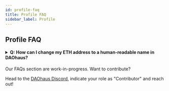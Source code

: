 ```yaml
---
id: profile-faq
title: Profile FAQ
sidebar_label: Profile
---
```


## Profile FAQ

<h4>
  <details>
    <summary>
      Q: How can I change my ETH address to a human-readable name in DAOhaus?
    </summary>
    <p>&nbsp;</p>
    A: DAOhaus uses 3Box for your address' profile data, here's how you can
    create a human-readable name for DAOhaus.
    <br />
    <br />
    <img src="https://i.imgur.com/if4DcQ4l.jpg" alt="profile" />
    <br />
    <img src="https://i.imgur.com/lBeZj5nl.jpg" alt="profile options" />
    <br />
    <img src="https://i.imgur.com/F3x8vbOl.jpg" alt="profile hub" />
  </details>
</h4>

Our FAQs section are work-in-progress. Want to contribute?

Head to the [DAOhaus Discord](https://discord.gg/bUd7HqMx), indicate your role as "Contributor" and reach out!

